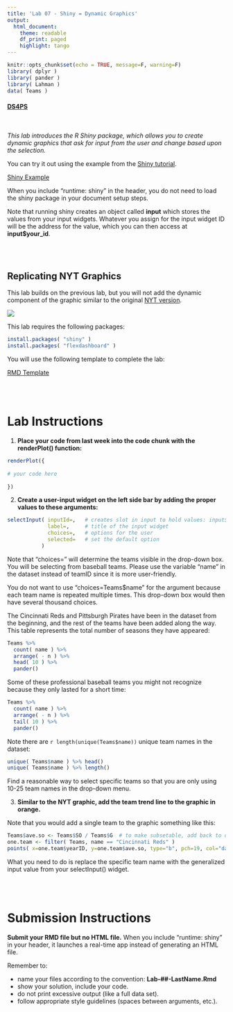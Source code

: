 ```yaml
---
title: 'Lab 07 - Shiny = Dynamic Graphics'
output:
  html_document:
    theme: readable
    df_print: paged
    highlight: tango
---
```




```r
knitr::opts_chunk$set(echo = TRUE, message=F, warning=F)
library( dplyr )
library( pander )
library( Lahman )
data( Teams )
```



#### [DS4PS](https://ds4ps.github.io/course_website/)

<br>

*This lab introduces the R Shiny package, which allows you to create dynamic graphics that ask for input from the user and change based upon the selection.*

You can try it out using the example from the [Shiny tutorial](https://rmarkdown.rstudio.com/flexdashboard/shiny.html#loading_data).

[Shiny Example](https://cdn.rawgit.com/DS4PS/Data-Science-Class/b28db4b7/TEMPLATES/ShinyExample-01.Rmd)

When you include "runtime: shiny" in the header, you do not need to load the shiny package in your document setup steps.

Note that running shiny creates an object called **input** which stores the values from your input widgets. Whatever you assign for the input widget ID will be the address for the value, which you can then access at **input$your_id**. 


<br><br>

## Replicating NYT Graphics

This lab builds on the previous lab, but you will not add the dynamic component of the graphic similar to the original [NYT version](https://archive.nytimes.com/www.nytimes.com/interactive/2013/03/29/sports/baseball/Strikeouts-Are-Still-Soaring.html?_r=0&ref=baseball). 

![](figures/strikeouts2.png)

This lab requires the following packages:

```r
install.packages( "shiny" )
install.packages( "flexdashboard" )
```

You will use the following template to complete the lab: 

[RMD Template](https://cdn.rawgit.com/DS4PS/Data-Science-Class/b28db4b7/TEMPLATES/ShinyTemplate-Lab-07.Rmd)

<br><br>





# Lab Instructions

1.	**Place your code from last week into the code chunk with the renderPlot() function:**

```r
renderPlot({
  
# your code here
  
})
```

2. **Create a user-input widget on the left side bar by adding the proper values to these arguments:**

```r
selectInput( inputId=,   # creates slot in input to hold values: input$your_inputId
             label=,     # title of the input widget
             choices=,   # options for the user
             selected=   # set the default option
           )
```

Note that "choices=" will determine the teams visible in the drop-down box. You will be selecting from baseball teams. Please use the variable "name" in the dataset instead of teamID since it is more user-friendly. 

You do not want to use "choices=Teams$name" for the argument because each team name is repeated multiple times. This drop-down box would then have several thousand choices.

The Cincinnati Reds and Pittsburgh Pirates have been in the dataset from the beginning, and the rest of the teams have been added along the way. This table represents the total number of seasons they have appeared:

```r
Teams %>%
  count( name ) %>%
  arrange( - n ) %>% 
  head( 10 ) %>%
  pander()
```

 Some of these professional baseball teams you might not recognize because they only lasted for a short time:


```r
Teams %>%
  count( name ) %>%
  arrange( - n ) %>% 
  tail( 10 ) %>%
  pander()
```

Note there are `r length(unique(Teams$name))` unique team names in the dataset:

```r
unique( Teams$name ) %>% head()
unique( Teams$name ) %>% length()
```

Find a reasonable way to select specific teams so that you are only using 10-25 team names in the drop-down menu.

3. **Similar to the NYT graphic, add the team trend line to the graphic in orange.**

Note that you would add a single team to the graphic something like this:

```r
Teams$ave.so <- Teams$SO / Teams$G  # to make subsetable, add back to data frame
one.team <- filter( Teams, name == "Cincinnati Reds" )
points( x=one.team$yearID, y=one.team$ave.so, type="b", pch=19, col="darkorange4" )
```

What you need to do is replace the specific team name with the generalized input value from your selectInput() widget. 


<br><br>


# Submission Instructions

**Submit your RMD file but no HTML file.** When you include "runtime: shiny" in your header, it launches a real-time app instead of generating an HTML file.

Remember to:

* name your files according to the convention: **Lab-##-LastName.Rmd**
* show your solution, include your code.
* do not print excessive output (like a full data set).
* follow appropriate style guidelines (spaces between arguments, etc.).
